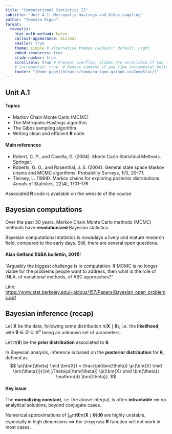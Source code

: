 ```yaml
---
title: "Computational Statistics II"
subtitle: "Unit A.1: Metropolis-Hastings and Gibbs sampling"
author: "Tommaso Rigon"
format:
  revealjs:
    html-math-method: katex
    callout-appearance: minimal
    smaller: true
    theme: simple # alternative themes (subset): default, night
    embed-resources: true
    slide-number: true
    scrollable: true # Prevent overflow, slides are scrollable if too long
    # incremental: true  # Remove comment if you like incremental bullet points
    footer: "[Home page](https://tommasorigon.github.io/CompStat/)"
---
```


## Unit A.1

::: callout-note
#### Topics
-   Markov Chain Monte Carlo (MCMC)
-   The Metropolis--Hastings algorithm
-   The Gibbs sampling algorithm
-   Writing clean and efficient **R** code
:::

::: callout-tip
#### Main references
- Robert, C. P., and Casella, G. (2004). Monte Carlo Statistical Methods. Springer.
- Roberts, G. O., and Rosenthal, J. S. (2004). General state space Markov chains and MCMC algorithms. Probability Surveys, 1(1), 20–71.
 - Tierney, L. (1994). Markov chains for exploring posterior distributions. Annals of Statistics, 22(4), 1701-176.
:::

Associated **R** code is available on the website of the course.

## Bayesian computations

Over the past 30 years, Markov Chain Monte Carlo methods (MCMC) methods have **revolutionized** Bayesian statistics.

Bayesian computational statistics is nowadays a lively and mature research field, compared to the early days. Still, there are several open questions. 

:::callout-tip
#### **Alan Gelfand** (ISBA bullettin, 2011): 

"Arguably the biggest challenge is in computation. If MCMC is no longer viable for the problems people want to address, then what is the role of INLA, of variational methods, of ABC approaches?"

Link: <https://www.stat.berkeley.edu/~aldous/157/Papers/Bayesian_open_problems.pdf>
:::

## Bayesian inference (recap)

Let $\bm{X}$ be the data, following some distribution $\pi(\bm{X} \mid \bm{\theta})$, i.e. the **likelihood**, with $\bm{\theta} \in \Theta \subseteq \mathbb{R}^p$ being an unknown set of parameters. 

Let $\pi(\bm{\theta})$ be the **prior distribution** associated to $\bm{\theta}$.

In Bayesian analysis, inference is based on the **posterior distribution** for $\bm{\theta}$, defined as
$$
\pi(\bm{\theta} \mid \bm{X}) = \frac{\pi(\bm{\theta}) \pi(\bm{X} \mid \bm{\theta})}{\int_\Theta\pi(\bm{\theta}) \pi(\bm{X} \mid \bm{\theta}) \mathrm{d} \bm{\theta}}.
$$

:::callout-warning
#### Key issue

The **normalizing constant**, i.e. the above integral, is often **intractable** $\implies$ no analytical solutions, beyond conjugate cases.

Numerical approximations of $\int_\Theta\pi(\bm{\theta}) \pi(\bm{X} \mid \bm{\theta}) \mathrm{d} \bm{\theta}$ are highly unstable, especially in high dimensions $\implies$ the `integrate` **R** function will not work in most cases.
:::
